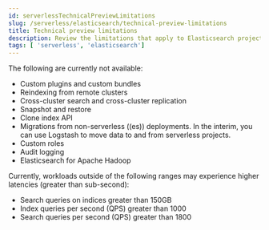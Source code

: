 ```yaml
---
id: serverlessTechnicalPreviewLimitations
slug: /serverless/elasticsearch/technical-preview-limitations
title: Technical preview limitations
description: Review the limitations that apply to Elasticsearch projects.
tags: [ 'serverless', 'elasticsearch']
---
```


<DocBadge template="technical preview" />

The following are currently not available:

- Custom plugins and custom bundles
- Reindexing from remote clusters
- Cross-cluster search and cross-cluster replication
- Snapshot and restore 
- Clone index API
- Migrations from non-serverless ((es)) deployments. In the interim, you can <DocLink id="serverlessElasticsearchIngestDataThroughLogstash" section="migrating-elasticsearch-data-using-logstash">use Logstash</DocLink> to move data to and from serverless projects.
- Custom roles 
- Audit logging
- Elasticsearch for Apache Hadoop

Currently, workloads outside of the following ranges may experience higher latencies (greater than sub-second):

- Search queries on indices greater than 150GB
- Index queries per second (QPS) greater than 1000
- Search queries per second (QPS) greater than 1800